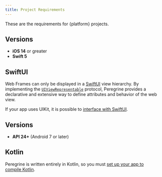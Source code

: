 ```yaml
---
title: Project Requirements
---
```


These are the requirements for {platform} projects.

<T ios>

## Versions

- **iOS 14** or greater
- **Swift 5**

## SwiftUI

Web Frames can only be displayed in a
[SwiftUI](https://developer.apple.com/xcode/swiftui) view hierarchy. By
implementing the
[`UIViewRepresentable`](https://developer.apple.com/documentation/swiftui/uiviewrepresentable)
protocol, Peregrine provides a declarative and extensive way to define
attributes and behavior of the web view.

If your app uses UIKit, it is possible to
[interface with SwiftUI](https://developer.apple.com/tutorials/swiftui/interfacing-with-uikit).

</T>

<T android>

## Versions

- **API 24+** (Android 7 or later)

## Kotlin

Peregrine is written entirely in Kotlin, so you must
[set up your app to compile Kotlin](https://developer.android.com/kotlin/add-kotlin).

</T>
